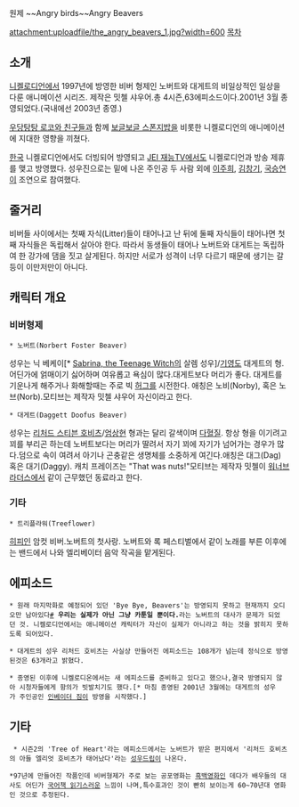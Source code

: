 원제 ~~Angry birds~~Angry Beavers

attachment:uploadfile/the_angry_beavers_1.jpg?width=600
[[목차]]
== 소개 ==

[[니켈로디언]]에서 1997년에 방영한 비버 형제인 노버트와 대게트의 비일상적인 일상을 다룬 애니메이션 시리즈. 제작은 밋첼 샤우어.총 4시즌,63에피소드이다.2001년 3월 종영되었다.(국내에선 2003년 종영.)

[[우당탕탕 로코와 친구들]]과 함께 [[보글보글 스폰지밥]]을 비롯한 니켈로디언의 애니메이션에 지대한 영향을 끼쳤다.

[[한국]] 니켈로디언에서도 더빙되어 방영되고 [[JEI 재능TV]]에서도 니켈로디언과 방송 제휴를 맺고 방영했다.
성우진으로는 밑에 나온 주인공 두 사람 외에 [[이주희]], [[김창기]], [[국승연]]이 조연으로 참여했다.

== 줄거리 ==
비버들 사이에서는 첫째 자식(Litter)들이 태어나고 난 뒤에 둘째 자식들이 태어나면 첫째 자식들은 독립해서
살아야 한다. 따라서 동생들이 태어나 노버트와 대게트는 독립하여 한 강가에 댐을 짓고 살게된다.  하지만 서로가 성격이 너무 다르기 때문에 생기는 갈등이 이만저만이 아니다.

== 캐릭터 개요 ==
=== 비버형제 ===

 * 노버트(Norbert Foster Beaver)
성우는 닉 베케이[* [[Sabrina, the Teenage Witch]]의 살렘 성우]/[[기영도]]
대게트의 형.어딘가에 얽매이기 싫어하며 여유롭고 욕심이 많다.대게트보다 머리가 좋다. 대게트를 기운나게 해주거나 화해할때는 주로 빅 [[허그]]를 시전한다.  애칭은 노비(Norby), 혹은 노브(Norb).모티브는 제작자 밋첼 샤우어 자신이라고 한다.

 * 대게트(Daggett Doofus Beaver)
성우는 [[리처드 스티븐 호비츠]]/[[엄상현]]
형과는 달리 갈색이며 [[다혈질]]. 항상 형을 이기려고 꾀를 부리곤 하는데 노버트보다는 머리가 딸려서 자기 꾀에 자기가 넘어가는 경우가 많다.덤으로 속이 여려서 아기나 곤충같은 생명체를 소중하게 여긴다.애칭은 대그(Dag) 혹은 대기(Daggy). 캐치 프레이즈는 "That was nuts!"모티브는 제작자 밋첼이 [[워너브라더스]]에서 같이 근무했던 동료라고 한다.
=== 기타 ===
 * 트리플라워(Treeflower)
[[히피]]인 암컷 비버.노버트의 첫사랑. 노버트와 록 페스티벌에서 같이 노래를 부른 이후에는 밴드에서 나와 엘리베이터 음악 작곡을 맡게된다.
== 에피소드 ==
 * 원래 마지막화로 예정되어 있던 'Bye Bye, Beavers'는 방영되지 못하고 현재까지 오디오만 남아있다[https://www.youtube.com/watch?v=cPP4zUDuo4c #] '''우리는 실제가 아닌 그냥 카툰일 뿐이다.'''라는 노버트의 대사가 문제가 되었던 것. 니켈로디언에서는 애니메이션 캐릭터가 자신이 실제가 아니라고 하는 것을 밝히지 못하도록 되어있다.

 * 대게트의 성우 리처드 호비츠는 사실상 만들어진 에피소드는 108개가 넘는데 정식으로 방영된것은 63개라고 밝혔다.

 * 종영된 이후에 니켈로디온에서는 새 에피소드를 준비하고 있다고 했으나,결국 방영되지 않아 시청자들에게 항의가 빗발치기도 했다.[* 마침 종영된 2001년 3월에는 대게트의 성우가 주인공인 [[인베이더 짐]]이 방영을 시작했다.]

== 기타 ==

  * 시즌2의 'Tree of Heart'라는 에피소드에서는 노버트가 받은 편지에서 '리처드 호비츠의 아들 엘리엇 호비츠가 태어났다'라는 [[성우드립]]이 나온다.

 *97년에 만들어진 작품인데 비버형제가 주로 보는 공포영화는 [[흑백영화]]인 데다가 배우들의 대사도 어딘가 [[국어책 읽기]]스러운 느낌이 나며,특수효과인 것이 빤히 보이는게 60~70년대 영화인 것으로 추정된다.
